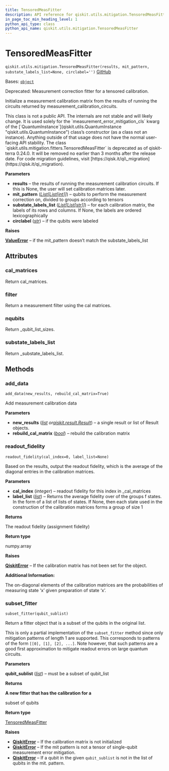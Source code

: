 ```yaml
---
title: TensoredMeasFitter
description: API reference for qiskit.utils.mitigation.TensoredMeasFitter
in_page_toc_min_heading_level: 1
python_api_type: class
python_api_name: qiskit.utils.mitigation.TensoredMeasFitter
---
```


# TensoredMeasFitter

<span id="qiskit.utils.mitigation.TensoredMeasFitter" />

`qiskit.utils.mitigation.TensoredMeasFitter(results, mit_pattern, substate_labels_list=None, circlabel='')` [GitHub](https://github.com/qiskit/qiskit/tree/stable/0.25/qiskit/utils/mitigation/fitters.py "view source code")

Bases: [`object`](https://docs.python.org/3/library/functions.html#object "(in Python v3.12)")

Deprecated: Measurement correction fitter for a tensored calibration.

Initialize a measurement calibration matrix from the results of running the circuits returned by measurement\_calibration\_circuits.

<Admonition title="Warning" type="caution">
  This class is not a public API. The internals are not stable and will likely change. It is used solely for the `measurement_error_mitigation_cls` kwarg of the [`QuantumInstance`](qiskit.utils.QuantumInstance "qiskit.utils.QuantumInstance") class’s constructor (as a class not an instance). Anything outside of that usage does not have the normal user-facing API stability.
</Admonition>

<Admonition title="Deprecated since version 0.24.0" type="danger">
  The class `qiskit.utils.mitigation.fitters.TensoredMeasFitter` is deprecated as of qiskit-terra 0.24.0. It will be removed no earlier than 3 months after the release date. For code migration guidelines, visit [https://qisk.it/qi\_migration](https://qisk.it/qi_migration).
</Admonition>

**Parameters**

*   **results** – the results of running the measurement calibration circuits. If this is None, the user will set calibration matrices later.
*   **mit\_pattern** ([*List*](https://docs.python.org/3/library/typing.html#typing.List "(in Python v3.12)")*\[*[*List*](https://docs.python.org/3/library/typing.html#typing.List "(in Python v3.12)")*\[*[*int*](https://docs.python.org/3/library/functions.html#int "(in Python v3.12)")*]]*) – qubits to perform the measurement correction on, divided to groups according to tensors
*   **substate\_labels\_list** ([*List*](https://docs.python.org/3/library/typing.html#typing.List "(in Python v3.12)")*\[*[*List*](https://docs.python.org/3/library/typing.html#typing.List "(in Python v3.12)")*\[*[*str*](https://docs.python.org/3/library/stdtypes.html#str "(in Python v3.12)")*]]*) – for each calibration matrix, the labels of its rows and columns. If None, the labels are ordered lexicographically
*   **circlabel** ([*str*](https://docs.python.org/3/library/stdtypes.html#str "(in Python v3.12)")) – if the qubits were labeled

**Raises**

[**ValueError**](https://docs.python.org/3/library/exceptions.html#ValueError "(in Python v3.12)") – if the mit\_pattern doesn’t match the substate\_labels\_list

## Attributes

<span id="qiskit.utils.mitigation.TensoredMeasFitter.cal_matrices" />

### cal\_matrices

Return cal\_matrices.

<span id="qiskit.utils.mitigation.TensoredMeasFitter.filter" />

### filter

Return a measurement filter using the cal matrices.

<span id="qiskit.utils.mitigation.TensoredMeasFitter.nqubits" />

### nqubits

Return \_qubit\_list\_sizes.

<span id="qiskit.utils.mitigation.TensoredMeasFitter.substate_labels_list" />

### substate\_labels\_list

Return \_substate\_labels\_list.

## Methods

### add\_data

<span id="qiskit.utils.mitigation.TensoredMeasFitter.add_data" />

`add_data(new_results, rebuild_cal_matrix=True)`

Add measurement calibration data

**Parameters**

*   **new\_results** ([*list*](https://docs.python.org/3/library/stdtypes.html#list "(in Python v3.12)")  *or*[*qiskit.result.Result*](qiskit.result.Result "qiskit.result.Result")) – a single result or list of Result objects.
*   **rebuild\_cal\_matrix** ([*bool*](https://docs.python.org/3/library/functions.html#bool "(in Python v3.12)")) – rebuild the calibration matrix

### readout\_fidelity

<span id="qiskit.utils.mitigation.TensoredMeasFitter.readout_fidelity" />

`readout_fidelity(cal_index=0, label_list=None)`

Based on the results, output the readout fidelity, which is the average of the diagonal entries in the calibration matrices.

**Parameters**

*   **cal\_index** (*integer*) – readout fidelity for this index in \_cal\_matrices
*   **label\_list** ([*list*](https://docs.python.org/3/library/stdtypes.html#list "(in Python v3.12)")) – Returns the average fidelity over of the groups f states. In the form of a list of lists of states. If None, then each state used in the construction of the calibration matrices forms a group of size 1

**Returns**

The readout fidelity (assignment fidelity)

**Return type**

numpy.array

**Raises**

[**QiskitError**](exceptions#qiskit.exceptions.QiskitError "qiskit.exceptions.QiskitError") – If the calibration matrix has not been set for the object.

**Additional Information:**

The on-diagonal elements of the calibration matrices are the probabilities of measuring state ‘x’ given preparation of state ‘x’.

### subset\_fitter

<span id="qiskit.utils.mitigation.TensoredMeasFitter.subset_fitter" />

`subset_fitter(qubit_sublist)`

Return a fitter object that is a subset of the qubits in the original list.

This is only a partial implementation of the `subset_fitter` method since only mitigation patterns of length 1 are supported. This corresponds to patterns of the form `[[0], [1], [2], ...]`. Note however, that such patterns are a good first approximation to mitigate readout errors on large quantum circuits.

**Parameters**

**qubit\_sublist** ([*list*](https://docs.python.org/3/library/stdtypes.html#list "(in Python v3.12)")) – must be a subset of qubit\_list

**Returns**

**A new fitter that has the calibration for a**

subset of qubits

**Return type**

[TensoredMeasFitter](#qiskit.utils.mitigation.TensoredMeasFitter "qiskit.utils.mitigation.TensoredMeasFitter")

**Raises**

*   [**QiskitError**](exceptions#qiskit.exceptions.QiskitError "qiskit.exceptions.QiskitError") – If the calibration matrix is not initialized
*   [**QiskitError**](exceptions#qiskit.exceptions.QiskitError "qiskit.exceptions.QiskitError") – If the mit pattern is not a tensor of single-qubit measurement error mitigation.
*   [**QiskitError**](exceptions#qiskit.exceptions.QiskitError "qiskit.exceptions.QiskitError") – If a qubit in the given `qubit_sublist` is not in the list of qubits in the mit. pattern.

